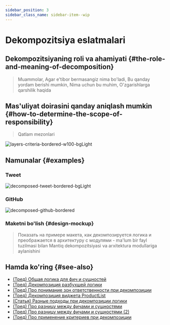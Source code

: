 ```yaml
---
sidebar_position: 3
sidebar_class_name: sidebar-item--wip
---
```



# Dekompozitsiya eslatmalari

<WIP ticket="213" />

## Dekompozitsiyaning roli va ahamiyati {#the-role-and-meaning-of-decomposition}

> Muammolar, Agar e'tibor bermasangiz nima bo'ladi, Bu qanday yordam berishi mumkin, Nima uchun bu muhim, O'zgarishlarga qarshilik haqida

## Mas'uliyat doirasini qanday aniqlash mumkin {#how-to-determine-the-scope-of-responsibility}

> Qatlam mezonlari

![layers-criteria-bordered-w100-bgLight](/img/layers/criteria.png)

## Namunalar {#examples}

### Tweet

![decomposed-tweet-bordered-bgLight](/img/decompose-twitter.png)

### GitHub

![decomposed-github-bordered](/img/decompose-github.jpg)

### Maketni bo'lish {#design-mockup}

<WIP ticket="224" />

> Показать на примере макета, как декомпозируется логика и преображается в архитектуру с модулями - ma'lum bir fayl tuzilmasi bilan
Mantiq dekompozitsiyasi va arxitektura modullariga aylanishini

## Hamda ko'ring {#see-also}
- [(Тред) Общая логика для фич и сущностей](https://t.me/feature_sliced/4262)
- [(Тред) Декомпозиция разбухшей логики](https://t.me/feature_sliced/4210)
- [(Тред) Про понимание зон ответственности при декомпозиции](https://t.me/feature_sliced/4088)
- [(Тред) Декомпозиция виджета ProductList](https://t.me/feature_sliced/3828)
- [(Статья) Разные подходы при декомпозиции логики](https://www.pluralsight.com/guides/how-to-organize-your-react-+-redux-codebase)
- [(Тред) Про разницу между фичами и сущностями](https://t.me/feature_sliced/3776)
- [(Тред) Про разницу между фичами и сущностями (2)](https://t.me/feature_sliced/3248)
- [(Тред) Про применение критериев при декомпозиции](https://t.me/feature_sliced/3833)
